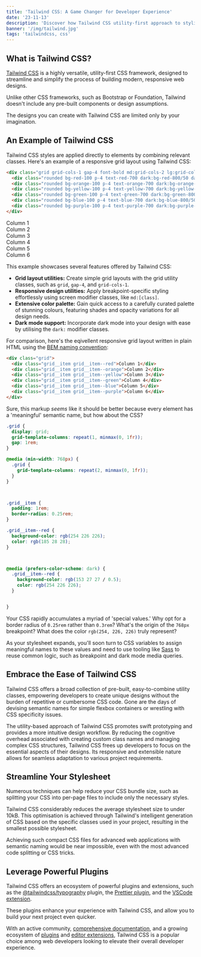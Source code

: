 ---
title: 'Tailwind CSS: A Game Changer for Developer Experience'
date: '23-11-13'  
description: 'Discover how Tailwind CSS utility-first approach to styling and responsive design transforms the way you write CSS through, allowing you to focus on building great things.'
banner: '/img/tailwind.jpg'
tags: 'tailwindcss, css'
---

## What is Tailwind CSS?

[Tailwind CSS](https://tailwindcss.com) is a highly versatile, utility-first CSS framework, designed to streamline and simplify the process of building modern, responsive web designs.

Unlike other CSS frameworks, such as Bootstrap or Foundation, Tailwind doesn't include any pre-built components or design assumptions.

The designs you can create with Tailwind CSS are limited only by your imagination.

## An Example of Tailwind CSS

Tailwind CSS styles are applied directly to elements by combining relevant classes. Here's an example of a responsive grid layout using Tailwind CSS:


```html
<div class="grid grid-cols-1 gap-4 font-bold md:grid-cols-2 lg:grid-cols-3">
  <div class="rounded bg-red-100 p-4 text-red-700 dark:bg-red-800/50 dark:text-red-100">Column 1</div>
  <div class="rounded bg-orange-100 p-4 text-orange-700 dark:bg-orange-800/50 dark:text-orange-100">Column 2</div>
  <div class="rounded bg-yellow-100 p-4 text-yellow-700 dark:bg-yellow-800/50 dark:text-yellow-100">Column 3</div>
  <div class="rounded bg-green-100 p-4 text-green-700 dark:bg-green-800/50 dark:text-green-100">Column 4</div>
  <div class="rounded bg-blue-100 p-4 text-blue-700 dark:bg-blue-800/50 dark:text-blue-100">Column 5</div>
  <div class="rounded bg-purple-100 p-4 text-purple-700 dark:bg-purple-800/50 dark:text-purple-100">Column 6</div>
</div>
```


<div className="grid grid-cols-1 gap-4 font-bold md:grid-cols-2 lg:grid-cols-3">
  <div className="rounded bg-red-100 p-4 text-red-700 dark:bg-red-800/50 dark:text-red-100">Column 1</div>
  <div className="rounded bg-orange-100 p-4 text-orange-700 dark:bg-orange-800/50 dark:text-orange-100">Column 2</div>
  <div className="rounded bg-yellow-100 p-4 text-yellow-700 dark:bg-yellow-800/50 dark:text-yellow-100">Column 3</div>
  <div className="rounded bg-green-100 p-4 text-green-700 dark:bg-green-800/50 dark:text-green-100">Column 4</div>
  <div className="rounded bg-blue-100 p-4 text-blue-700 dark:bg-blue-800/50 dark:text-blue-100">Column 5</div>
  <div className="rounded bg-purple-100 p-4 text-purple-700 dark:bg-purple-800/50 dark:text-purple-100">Column 6</div>
</div>

This example showcases several features offered by Tailwind CSS:

- **Grid layout utilities:** Create simple grid layouts with the grid utility classes, such as `grid`, `gap-4`, and `grid-cols-1`.
- **Responsive design utilities:** Apply breakpoint-specific styling effortlessly using screen modifier classes, like `md:[class]`.
- **Extensive color palette:** Gain quick access to a carefully curated palette of stunning colours, featuring shades and opacity variations for all design needs.
- **Dark mode support:** Incorporate dark mode into your design with ease by utilising the `dark:` modifier classes.

For comparison, here's the eqivellent responsive grid layout written in plain HTML using the [BEM naming convention](https://getbem.com):

```html
<div class="grid">
  <div class="grid__item grid__item--red">Column 1</div>
  <div class="grid__item grid__item--orange">Column 2</div>
  <div class="grid__item grid__item--yellow">Column 3</div>
  <div class="grid__item grid__item--green">Column 4</div>
  <div class="grid__item grid__item--blue">Column 5</div>
  <div class="grid__item grid__item--purple">Column 6</div>
</div>
```

Sure, this markup _seems_ like it should be better because every element has a 'meaningful' semantic name, but how about the CSS?


```css
.grid {
  display: grid;
  grid-template-columns: repeat(1, minmax(0, 1fr));
  gap: 1rem;
}

@media (min-width: 768px) {
  .grid {
    grid-template-columns: repeat(2, minmax(0, 1fr));
  }
}



.grid__item {
  padding: 1rem;
  border-radius: 0.25rem;
}

.grid__item--red {
  background-color: rgb(254 226 226);
  color: rgb(185 28 28);
}



@media (prefers-color-scheme: dark) {
  .grid__item--red {
    background-color: rgb(153 27 27 / 0.5);
    color: rgb(254 226 226);
  }


}
```

Your CSS rapidly accumulates a myriad of 'special values.' Why opt for a border radius of `0.25rem` rather than `0.3rem`? What's the origin of the `768px` breakpoint? What does the color `rgb(254, 226, 226)` truly represent?

As your stylesheet expands, you'll soon turn to CSS variables to assign meaningful names to these values and need to use tooling like [Sass](https://sass-lang.com) to reuse common logic, such as breakpoint and dark mode media queries.

## Embrace the Ease of Tailwind CSS

Tailwind CSS offers a broad collection of pre-built, easy-to-combine utility classes, empowering developers to create unique designs without the burden of repetitive or cumbersome CSS code. Gone are the days of devising semantic names for simple flexbox containers or wrestling with CSS specificity issues.

The utility-based approach of Tailwind CSS promotes swift prototyping and provides a more intuitive design workflow. By reducing the cognitive overhead associated with creating custom class names and managing complex CSS structures, Tailwind CSS frees up developers to focus on the essential aspects of their designs. Its responsive and extensible nature allows for seamless adaptation to various project requirements.

## Streamline Your Stylesheet

Numerous techniques can help reduce your CSS bundle size, such as splitting your CSS into per-page files to include only the necessary styles.

Tailwind CSS considerably reduces the average stylesheet size to under 10kB. This optimisation is achieved through Tailwind's intelligent generation of CSS based on the specific classes used in your project, resulting in the smallest possible stylesheet.

Achieving such compact CSS files for advanced web applications with semantic naming would be near impossible, even with the most advanced code splitting or CSS tricks.

## Leverage Powerful Plugins

Tailwind CSS offers an ecosystem of powerful plugins and extensions, such as the [@tailwindcss/typography](https://tailwindcss.com/docs/typography-plugin) plugin, the [Prettier plugin](https://github.com/tailwindlabs/prettier-plugin-tailwindcss), and the [VSCode extension](https://marketplace.visualstudio.com/items?itemName=bradlc.vscode-tailwindcss).

These plugins enhance your experience with Tailwind CSS, and allow you to build your next project even quicker.

With an active community, [comprehensive documentation](https://tailwindcss.com/docs), and a growing ecosystem of [plugins](https://tailwindcss.com/docs/plugins) and [editor extensions](https://tailwindcss.com/docs/editor-setup), Tailwind CSS is a popular choice among web developers looking to elevate their overall developer experience.
